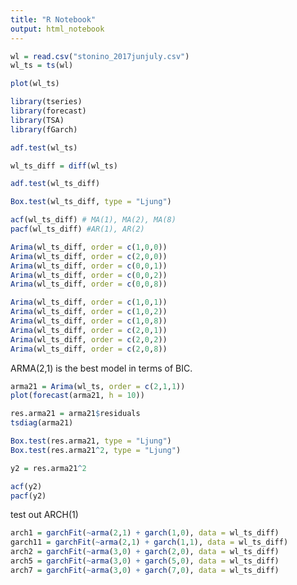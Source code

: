 ```yaml
---
title: "R Notebook"
output: html_notebook
---
```


```r
wl = read.csv("stonino_2017junjuly.csv")
wl_ts = ts(wl)
```

```r
plot(wl_ts)
```

```r
library(tseries)
library(forecast)
library(TSA)
library(fGarch)
```

```r
adf.test(wl_ts)
```

```r
wl_ts_diff = diff(wl_ts)
```

```r
adf.test(wl_ts_diff)
```
```r
Box.test(wl_ts_diff, type = "Ljung")
```

```r
acf(wl_ts_diff) # MA(1), MA(2), MA(8)
pacf(wl_ts_diff) #AR(1), AR(2)
```

```r
Arima(wl_ts_diff, order = c(1,0,0))
Arima(wl_ts_diff, order = c(2,0,0))
Arima(wl_ts_diff, order = c(0,0,1))
Arima(wl_ts_diff, order = c(0,0,2))
Arima(wl_ts_diff, order = c(0,0,8))


```

```r
Arima(wl_ts_diff, order = c(1,0,1))
Arima(wl_ts_diff, order = c(1,0,2))
Arima(wl_ts_diff, order = c(1,0,8))
Arima(wl_ts_diff, order = c(2,0,1))
Arima(wl_ts_diff, order = c(2,0,2))
Arima(wl_ts_diff, order = c(2,0,8))

```
ARMA(2,1) is the best model in terms of BIC.

```r
arma21 = Arima(wl_ts, order = c(2,1,1))
plot(forecast(arma21, h = 10))
```

```r
res.arma21 = arma21$residuals
tsdiag(arma21)
```

```r
Box.test(res.arma21, type = "Ljung")
Box.test(res.arma21^2, type = "Ljung")
```

```r
y2 = res.arma21^2
```

```r
acf(y2)
pacf(y2)
```
test out ARCH(1)

```r
arch1 = garchFit(~arma(2,1) + garch(1,0), data = wl_ts_diff)
garch11 = garchFit(~arma(2,1) + garch(1,1), data = wl_ts_diff)
arch2 = garchFit(~arma(3,0) + garch(2,0), data = wl_ts_diff)
arch5 = garchFit(~arma(3,0) + garch(5,0), data = wl_ts_diff)
arch7 = garchFit(~arma(3,0) + garch(7,0), data = wl_ts_diff)

```

